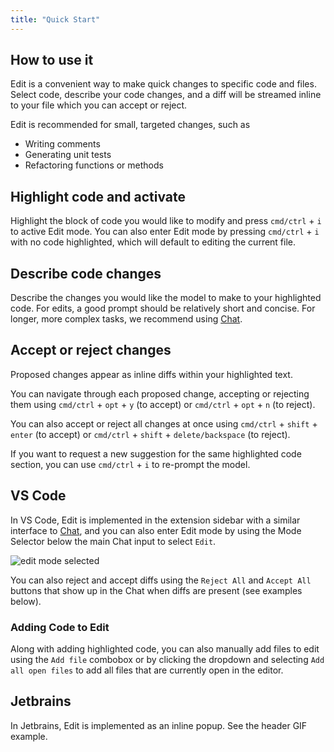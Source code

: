 ```yaml
---
title: "Quick Start"
---
```


## How to use it

Edit is a convenient way to make quick changes to specific code and files. Select code, describe your code changes, and a diff will be streamed inline to your file which you can accept or reject.

Edit is recommended for small, targeted changes, such as

- Writing comments
- Generating unit tests
- Refactoring functions or methods

## Highlight code and activate

Highlight the block of code you would like to modify and press `cmd/ctrl` + `i` to active Edit mode. You can also enter Edit mode by pressing `cmd/ctrl` + `i` with no code highlighted, which will default to editing the current file.

## Describe code changes

Describe the changes you would like the model to make to your highlighted code. For edits, a good prompt should be relatively short and concise. For longer, more complex tasks, we recommend using [Chat](/features/chat/quick-start).

## Accept or reject changes

Proposed changes appear as inline diffs within your highlighted text.

You can navigate through each proposed change, accepting or rejecting them using `cmd/ctrl` + `opt` + `y` (to accept) or `cmd/ctrl` + `opt` + `n` (to reject).

You can also accept or reject all changes at once using `cmd/ctrl` + `shift` + `enter` (to accept) or `cmd/ctrl` + `shift` + `delete/backspace` (to reject).

If you want to request a new suggestion for the same highlighted code section, you can use `cmd/ctrl` + `i` to re-prompt the model.

## VS Code

In VS Code, Edit is implemented in the extension sidebar with a similar interface to [Chat](/features/chat/how-it-works), and you can also enter Edit mode by using the Mode Selector below the main Chat input to select `Edit`.

![edit mode selected](/images/features/edit/images/select-edit-mode-75c8f01861ebe03177986a5b7f21f746.png)

You can also reject and accept diffs using the `Reject All` and `Accept All` buttons that show up in the Chat when diffs are present (see examples below).

### Adding Code to Edit

Along with adding highlighted code, you can also manually add files to edit using the `Add file` combobox or by clicking the dropdown and selecting `Add all open files` to add all files that are currently open in the editor.

## Jetbrains

In Jetbrains, Edit is implemented as an inline popup. See the header GIF example.
